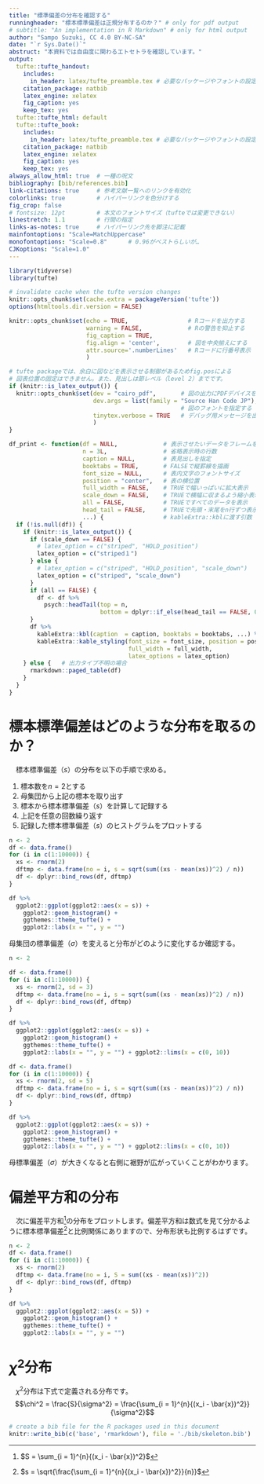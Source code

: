 ```yaml
---
title: "標準偏差の分布を確認する"
runningheader: "標本標準偏差は正規分布するのか？" # only for pdf output
# subtitle: "An implementation in R Markdown" # only for html output
author: "Sampo Suzuki, CC 4.0 BY-NC-SA"
date: "`r Sys.Date()`"
abstruct: "本資料では自由度に関わるエトセトラを確認しています。"
output:
  tufte::tufte_handout:
    includes:
      in_header: latex/tufte_preamble.tex # 必要なパッケージやフォントの設定
    citation_package: natbib
    latex_engine: xelatex
    fig_caption: yes
    keep_tex: yes
  tufte::tufte_html: default
  tufte::tufte_book:
    includes:
      in_header: latex/tufte_preamble.tex # 必要なパッケージやフォントの設定
    citation_package: natbib
    latex_engine: xelatex
    fig_caption: yes
    keep_tex: yes
always_allow_html: true  # 一種の呪文
bibliography: [bib/references.bib]
link-citations: true     # 参考文献一覧へのリンクを有効化
colorlinks: true         # ハイパーリンクを色分けする
fig_crop: false
# fontsize: 12pt         # 本文のフォントサイズ（tufteでは変更できない）
linestretch: 1.1         # 行間の指定
links-as-notes: true     # ハイパーリンク先を脚注に記載
mainfontoptions: "Scale=MatchUppercase"
monofontoptions: "Scale=0.8"      # 0.96がベストらしいが…
CJKoptions: "Scale=1.0"
---
```


```r
library(tidyverse)
library(tufte)

# invalidate cache when the tufte version changes
knitr::opts_chunk$set(cache.extra = packageVersion('tufte'))
options(htmltools.dir.version = FALSE)

knitr::opts_chunk$set(echo = TRUE,                 # Rコードを出力する
                      warning = FALSE,             # Rの警告を抑止する
                      fig_caption = TRUE,
                      fig.align = 'center',        # 図を中央揃えにする
                      attr.source='.numberLines'   # Rコードに行番号表示
                      )

# tufte packageでは、余白に図などを表示させる制御があるためfig.posによる
# 図表位置の固定はできません。また、見出しは節レベル（level 2）までです。
if (knitr::is_latex_output()) {
  knitr::opts_chunk$set(dev = "cairo_pdf",       # 図の出力にPDFデバイスを使う
                        dev.args = list(family = "Source Han Code JP"),
                                                 # 図のフォントを指定する
                        tinytex.verbose = TRUE   # デバッグ用メッセージを出力
                        )
}

df_print <- function(df = NULL,             # 表示させたいデータをフレームを指定
                     n = 3L,                # 省略表示時の行数
                     caption = NULL,        # 表見出しを指定
                     booktabs = TRUE,       # FALSEで縦罫線を描画
                     font_size = NULL,      # 表内文字のフォントサイズ
                     position = "center",   # 表の横位置
                     full_width = FALSE,    # TRUEで幅いっぱいに拡大表示
                     scale_down = FALSE,    # TRUEで横幅に収まるよう縮小表示
                     all = FALSE,           # TRUEですべてのデータを表示
                     head_tail = FALSE,     # TRUEで先頭・末尾をn行ずつ表示
                     ...) {                 # kableExtra::kblに渡す引数
  if (!is.null(df)) {
    if (knitr::is_latex_output()) {
      if (scale_down == FALSE) {
        # latex_option = c("striped", "HOLD_position")
        latex_option = c("striped１")
      } else {
        # latex_option = c("striped", "HOLD_position", "scale_down")
        latex_option = c("striped", "scale_down")
      }
      if (all == FALSE) {
        df <- df %>% 
          psych::headTail(top = n,
                          bottom = dplyr::if_else(head_tail == FALSE, 0L, n))
      }
      df %>% 
        kableExtra::kbl(caption  = caption, booktabs = booktabs, ...) %>%
        kableExtra::kable_styling(font_size = font_size, position = position,
                                  full_width = full_width,
                                  latex_options = latex_option)
    } else {   # 出力タイプ不明の場合
      rmarkdown::paged_table(df)
    }
  }
}

```

# 標本標準偏差はどのような分布を取るのか？
　標本標準偏差（$s$）の分布を以下の手順で求める。

1. 標本数を$n = 2$とする
1. 母集団から上記の標本を取り出す
1. 標本から標本標準偏差（$s$）を計算して記録する
1. 上記を任意の回数繰り返す
1. 記録した標本標準偏差（$s$）のヒストグラムをプロットする

```r
n <- 2
df <- data.frame()
for (i in c(1:10000)) {
  xs <- rnorm(2)
  dftmp <- data.frame(no = i, s = sqrt(sum((xs - mean(xs))^2) / n))
  df <- dplyr::bind_rows(df, dftmp)
}

df %>% 
  ggplot2::ggplot(ggplot2::aes(x = s)) +
    ggplot2::geom_histogram() +
    ggthemes::theme_tufte() +
    ggplot2::labs(x = "", y = "")
```

母集団の標準偏差（$\sigma$）を変えると分布がどのように変化するか確認する。

```r
n <- 2

df <- data.frame()
for (i in c(1:10000)) {
  xs <- rnorm(2, sd = 3)
  dftmp <- data.frame(no = i, s = sqrt(sum((xs - mean(xs))^2) / n))
  df <- dplyr::bind_rows(df, dftmp)
}

df %>% 
  ggplot2::ggplot(ggplot2::aes(x = s)) +
    ggplot2::geom_histogram() +
    ggthemes::theme_tufte() +
    ggplot2::labs(x = "", y = "") + ggplot2::lims(x = c(0, 10))

df <- data.frame()
for (i in c(1:10000)) {
  xs <- rnorm(2, sd = 5)
  dftmp <- data.frame(no = i, s = sqrt(sum((xs - mean(xs))^2) / n))
  df <- dplyr::bind_rows(df, dftmp)
}

df %>% 
  ggplot2::ggplot(ggplot2::aes(x = s)) +
    ggplot2::geom_histogram() +
    ggthemes::theme_tufte() +
    ggplot2::labs(x = "", y = "") + ggplot2::lims(x = c(0, 10))
```

母標準偏差（$\sigma$）が大きくなると右側に裾野が広がっていくことがわかります。

\newpage

# 偏差平方和の分布
　次に偏差平方和[^1]の分布をプロットします。偏差平方和は数式を見て分かるように標本標準偏差[^2]と比例関係にありますので、分布形状も比例するはずです。
```r
n <- 2
df <- data.frame()
for (i in c(1:10000)) {
  xs <- rnorm(2)
  dftmp <- data.frame(no = i, S = sum((xs - mean(xs))^2))
  df <- dplyr::bind_rows(df, dftmp)
}

df %>% 
  ggplot2::ggplot(ggplot2::aes(x = S)) +
    ggplot2::geom_histogram() +
    ggthemes::theme_tufte() +
    ggplot2::labs(x = "", y = "")
```

[^1]: $S = \sum_{i = 1}^{n}{(x_i - \bar{x})^2}$
[^2]: $s = \sqrt{\frac{\sum_{i = 1}^{n}{(x_i - \bar{x})^2}}{n}}$

# $\chi^2$分布
　$\chi^2$分布は下式で定義される分布です。
　
$$\chi^2 = \frac{S}{\sigma^2} = \frac{\sum_{i = 1}^{n}{(x_i - \bar{x})^2}}{\sigma^2}$$



```r
# create a bib file for the R packages used in this document
knitr::write_bib(c('base', 'rmarkdown'), file = './bib/skeleton.bib')
```
